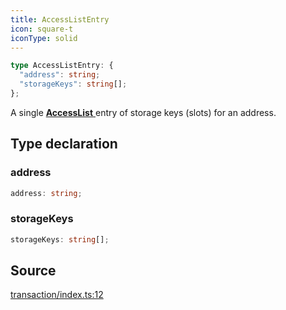 ```yaml
---
title: AccessListEntry
icon: square-t
iconType: solid
---
```


```ts
type AccessListEntry: {
  "address": string;
  "storageKeys": string[];
};
```

A single [**AccessList** ](/sdk/content/type-aliases/AccessList) entry of storage keys (slots) for an address.

## Type declaration

### address

```ts
address: string;
```

### storageKeys

```ts
storageKeys: string[];
```

## Source

[transaction/index.ts:12](https://github.com/dominant-strategies/quais.js/blob/ee02936aba09408559e9681b2940de1545f73064/src/transaction/index.ts#L12)
